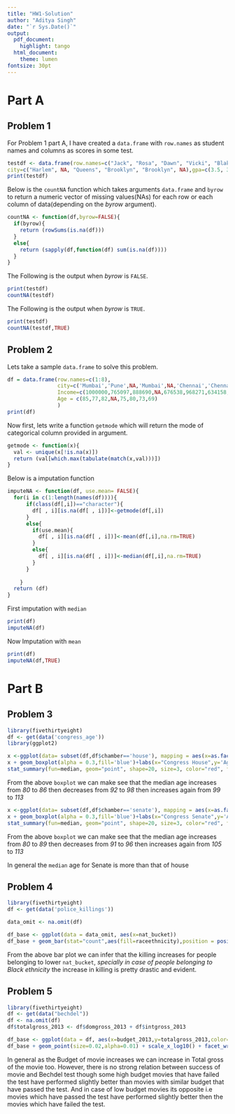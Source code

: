 ```yaml
---
title: "HW1-Solution"
author: "Aditya Singh"
date: "`r Sys.Date()`"
output:
  pdf_document: 
    highlight: tango
  html_document: 
    theme: lumen
fontsize: 30pt
---
```


# Part A

## Problem 1

For Problem 1 part A, I have created a `data.frame` with `row.names` as student names and columns as scores in some test.

```r
testdf <- data.frame(row.names=c("Jack", "Rosa", "Dawn", "Vicki", "Blake", "Guillermo"), age=c(24, 23, NA, 25, 32, 19),
city=c("Harlem", NA, "Queens", "Brooklyn", "Brooklyn", NA),gpa=c(3.5, 3.6, 4.0, NA, 3.8, NA))
print(testdf)
```

Below is the `countNA` function which takes arguments `data.frame` and `byrow` to return a numeric vector of missing values(NAs) for each row or each column of data(depending on the *byrow* argument).

```r
countNA <- function(df,byrow=FALSE){
  if(byrow){
    return (rowSums(is.na(df)))
  }
  else{
    return (sapply(df,function(df) sum(is.na(df))))
  }
}
```

The Following is the output when *byrow* is `FALSE`.
```r
print(testdf)
countNA(testdf)
```
The Following is the output when *byrow* is `TRUE`.
```r
print(testdf)
countNA(testdf,TRUE)
```

## Problem 2

Lets take a sample `data.frame` to solve this problem.
```r
df = data.frame(row.names=c(1:8),
                city=c('Mumbai','Pune',NA,'Mumbai',NA,'Chennai','Chennai','Banglore'),
                Income=c(1000000,765097,888690,NA,676538,968271,634158,4271821),
                Age = c(85,77,82,NA,75,80,73,69)
                )
print(df)
```

Now first, lets write a function `getmode` which will return the mode of categorical column provided in argument.
```r
getmode <- function(x){
  val <- unique(x[!is.na(x)])
  return (val[which.max(tabulate(match(x,val)))])
}

```

Below is a imputation function
```r
imputeNA <- function(df, use.mean= FALSE){
  for(i in c(1:length(names(df)))){
      if(class(df[,i])=="character"){
        df[ , i][is.na(df[ , i])]<-getmode(df[,i])
      }
      else{
        if(use.mean){
          df[ , i][is.na(df[ , i])]<-mean(df[,i],na.rm=TRUE)
        }
        else{
          df[ , i][is.na(df[ , i])]<-median(df[,i],na.rm=TRUE)
        }
      }
     
    }
  return (df)
}
```

First imputation with `median`
```r
print(df)
imputeNA(df)
```
Now Imputation with `mean`
```r
print(df)
imputeNA(df,TRUE)
```

# Part B

## Problem 3


```r
library(fivethirtyeight)
df <- get(data('congress_age'))
library(ggplot2)

x <-ggplot(data= subset(df,df$chamber=='house'), mapping = aes(x=as.factor(congress),y=age),colour= chamber)+ scale_fill_brewer(palette="BuPu") 
x + geom_boxplot(alpha = 0.3,fill='blue')+labs(x="Congress House",y='Age')+ 
stat_summary(fun=median, geom="point", shape=20, size=3, color="red", fill="red")
```

From the above `boxplot` we can make see that the median age increases from *80* to *86* then decreases from *92* to *98* then increases again from *99* to *113*
```r
x <-ggplot(data= subset(df,df$chamber=='senate'), mapping = aes(x=as.factor(congress),y=age),colour= chamber)+ scale_fill_brewer(palette="BuPu") 
x + geom_boxplot(alpha = 0.3,fill='blue')+labs(x="Congress Senate",y='Age')+ 
stat_summary(fun=median, geom="point", shape=20, size=3, color="red", fill="red")
```

From the above `boxplot` we can make see that the median age increases from *80* to *89* then decreases from *91* to *96* then increases again from *105* to *113* 

In general the `median` age for Senate is more than that of house  

## Problem 4

```r
library(fivethirtyeight)
df <- get(data('police_killings'))
```


```r
data_omit <- na.omit(df)

df_base <- ggplot(data = data_omit, aes(x=nat_bucket))
df_base + geom_bar(stat="count",aes(fill=raceethnicity),position = position_dodge())+labs(x='Nat Bucket',y='Count')
```

From the above bar plot we can infer that the killing increases for people belonging to lower `nat_bucket`, *specially in case of people belonging to Black ethnicity* the increase in killing is pretty drastic and evident. 


## Problem 5

```r
library(fivethirtyeight)
df <- get(data("bechdel"))
df <- na.omit(df)
df$totalgross_2013 <- df$domgross_2013 + df$intgross_2013

df_base <- ggplot(data = df, aes(x=budget_2013,y=totalgross_2013,color=binary))
df_base + geom_point(size=0.02,alpha=0.01) + scale_x_log10() + facet_wrap(facets = vars(binary))+labs(x='Budget 2013', y = 'Total gross 2013') + geom_jitter(width = 1, height = 1)
```
In general as the Budget of movie increases we can increase in Total gross of the movie too. However, there is no strong relation between success of movie and Bechdel test though some high budget movies that have failed the test have performed slightly better than movies with similar budget that have passed the test. And in case of low budget movies its opposite i.e movies which have passed the test have performed slightly better then the movies which have failed the test. 







